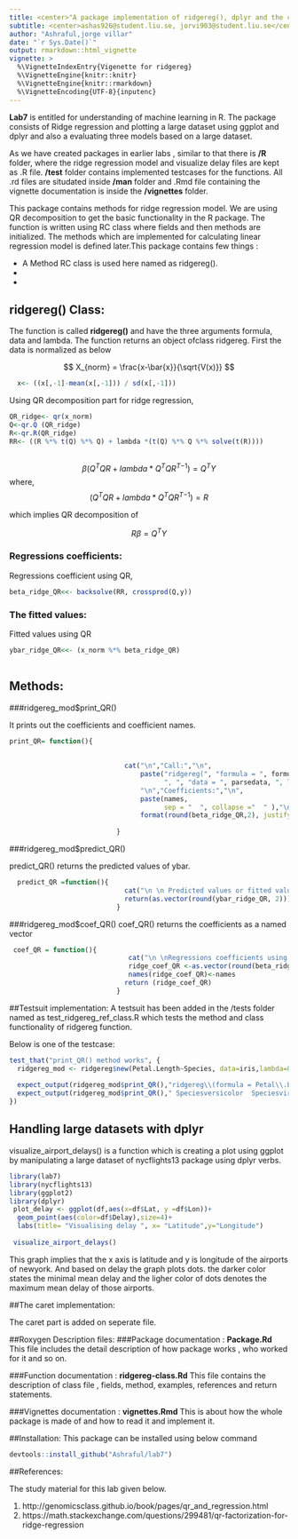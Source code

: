 ---
title: <center>"A package implementation of ridgereg(), dplyr and the caret package" </center>
subtitle: <center>ashas926@student.liu.se, jorvi903@student.liu.se</center>
author: "Ashraful,jorge villar"
date: "`r Sys.Date()`"
output: rmarkdown::html_vignette
vignette: >
  %\VignetteIndexEntry{Vigenette for ridgereg}
  %\VignetteEngine{knitr::knitr}
  %\VignetteEngine{knitr::rmarkdown}
  %\VignetteEncoding{UTF-8}{inputenc}
---

  
  **Lab7** is entitled for understanding of machine learning in R. The package consists of Ridge regression and plotting a large dataset using ggplot and dplyr and also a evaluating three models based on a large dataset.  
  
  As we have created packages in earlier labs , similar to that there is **/R** folder, where the ridge regression model and visualize delay files are kept as .R file. **/test** folder contains implemented testcases for the functions. All .rd files are situdated inside **/man** folder and .Rmd file containing the vignette documentation is inside the **/vignettes** folder.

  This package contains  methods for ridge regression model. We are using QR decomposition to get the basic functionality in the R package. The function is written using RC class  where fields and then methods are initialized. The methods which are implemented for calculating linear regression model is defined later.This package contains few things :
  
- A Method RC class is used here named as ridgereg(). 
-  
-

## ridgereg() Class:

The function is called **ridgereg()** and have the three arguments formula, data and lambda. The function returns an object ofclass ridgereg. First the data is normalized as below

$$ X_{norm} = \frac{x-\bar{x}}{\sqrt{V(x)}} $$

```{r, eval=FALSE}
  x<- ((x[,-1]-mean(x[,-1])) / sd(x[,-1]))
```


Using QR decomposition part for ridge regression,

```{r, eval=FALSE}
QR_ridge<- qr(x_norm)
Q<-qr.Q (QR_ridge)
R<-qr.R(QR_ridge)
RR<- ((R %*% t(Q) %*% Q) + lambda *(t(Q) %*% Q %*% solve(t(R))))
                         
```


$$ \beta{(Q^TQR + lambda * Q^TQ{{R^T}^{-1}})} = Q^TY$$
where, $$(Q^TQR + lambda * Q^TQ{{R^T}^{-1}})=R $$

which implies QR decomposition of 

$$ R\beta = Q^TY$$

### Regressions coefficients:  
Regressions coefficient using  QR,

```{r,eval=FALSE}
beta_ridge_QR<<- backsolve(RR, crossprod(Q,y))
```



### The fitted values:
Fitted values using QR
  
```{r,eval=FALSE}
ybar_ridge_QR<<- (x_norm %*% beta_ridge_QR)
                           
```



## Methods:
  
###ridgereg_mod$print_QR()

  It prints out the coefficients and coefficient names.
  
```{r , echo=TRUE}

print_QR= function(){
                             
                             
                             cat("\n","Call:","\n",
                                 paste("ridgereg(", "formula = ", formula[2]," ", formula[1], " ", formula[3],
                                       ", ", "data = ", parsedata, ", lambda = 0)",sep = "", collapse = "\n" ),
                                 "\n","Coefficients:","\n",
                                 paste(names,
                                       sep = "  ", collapse ="  " ),"\n",
                                 format(round(beta_ridge_QR,2), justify = "centre",width = 10))
                             
                           }

```



###ridgereg_mod$predict_QR()

predict_QR() returns the predicted values of ybar.

```{r}
  predict_QR =function(){
                             cat("\n \n Predicted values or fitted values using QR decomposition:","\n\n")
                             return(as.vector(round(ybar_ridge_QR, 2)))
                           }
```


###ridgereg_mod$coef_QR()
coef_QR() returns the coefficients as a named vector

```{r, echo=TRUE}
 coef_QR = function(){
                              cat("\n \nRegressions coefficients using QR decomposition:","\n\n")
                              ridge_coef_QR <-as.vector(round(beta_ridge_QR,2))
                              names(ridge_coef_QR)<-names
                             return (ridge_coef_QR)
                           }
```


##Testsuit implementation:
A testsuit has been added in the /tests folder named as test_ridgereg_ref_class.R which tests the method and class functionality of ridgereg function.

Below is one of the testcase:

```{r, eval=FALSE}
test_that("print_QR() method works", {
  ridgereg_mod <- ridgereg$new(Petal.Length~Species, data=iris,lambda=0)
  
  expect_output(ridgereg_mod$print_QR(),"ridgereg\\(formula = Petal\\.Length ~ Species, data = iris\\, lambda = 0)")
  expect_output(ridgereg_mod$print_QR()," Speciesversicolor  Speciesvirginica")
})

```


## Handling large datasets with dplyr

visualize_airport_delays() is a function which is creating a plot using ggplot by manipulating a large dataset of nycflights13 package using dplyr verbs.

```{r}
library(lab7)
library(nycflights13)
library(ggplot2)
library(dplyr)
 plot_delay <- ggplot(df,aes(x=df$Lat, y =df$Lon))+
  geom_point(aes(color=df$Delay),size=4)+
  labs(title= "Visualising delay ", x= "Latitude",y="Longitude")
 
 visualize_airport_delays()
```


This graph implies that the x axis is latitude and y is longitude of the airports of newyork. And based on delay the graph plots dots. the darker color states the minimal mean delay and the ligher color of dots denotes the maximum mean delay of those airports. 


##The caret implementation:

The caret part is added on seperate file.


##Roxygen Description files:
###Package documentation : **Package.Rd**
This file includes the detail description of how package works , who worked for it and so on.

###Function documentation : **ridgereg-class.Rd**
This file contains the description of class file , fields, method, examples, references and return statements.

###Vignettes documentation : **vignettes.Rmd**
This is about how the whole package is made of and how to read it and implement it.

##Installation:
This package can be installed using below command    

```{r,, eval=FALSE}
devtools::install_github("Ashraful/lab7")
```


##References:

The study material for this lab given below.

1. http://genomicsclass.github.io/book/pages/qr_and_regression.html
2. https://math.stackexchange.com/questions/299481/qr-factorization-for-ridge-regression


 
